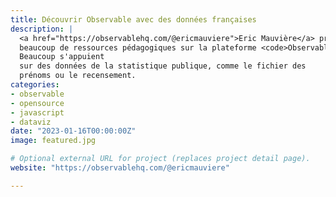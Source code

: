 ```yaml
---
title: Découvrir Observable avec des données françaises
description: |
  <a href="https://observablehq.com/@ericmauviere">Eric Mauvière</a> propose
  beaucoup de ressources pédagogiques sur la plateforme <code>Observable</code>. 
  Beaucoup s'appuient
  sur des données de la statistique publique, comme le fichier des
  prénoms ou le recensement.
categories:
- observable
- opensource
- javascript
- dataviz
date: "2023-01-16T00:00:00Z"
image: featured.jpg

# Optional external URL for project (replaces project detail page).
website: "https://observablehq.com/@ericmauviere"

---
```



